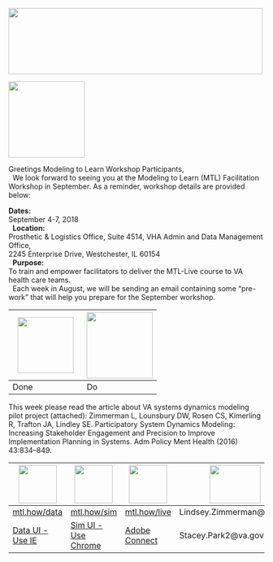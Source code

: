 <!-- MTL Logo, HTML img tag -->
<img src = "https://raw.githubusercontent.com/lzim/teampsd/teampsd_style/mtl_logo/mtl_testdontguess_sm.png"
     height = "130" width = "500"> 

 
<!-- Learning Objectives Icon -->
<img src = "https://raw.githubusercontent.com/lzim/teampsd/hexagon_icons/np_star_778913_003F72.png"
     height = "150" width = "150">  
     
Greetings Modeling to Learn Workshop Participants,  
&nbsp;
We look forward to seeing you at the Modeling to Learn (MTL) Facilitation Workshop in September. As a reminder, workshop details are provided below:    

**Dates:**  
September 4-7, 2018  
&nbsp;
**Location:**  
Prosthetic & Logistics Office, Suite 4514, VHA Admin and Data Management Office,  
2245 Enterprise Drive, Westchester, IL 60154  
&nbsp;
**Purpose:**  
To train and empower facilitators to deliver the MTL-Live course to VA health care teams.  
&nbsp;
Each week in August, we will be sending an email containing some “pre-work” that will help you prepare for the September workshop.


<img src = "https://raw.githubusercontent.com/lzim/teampsd/hexagon_icons/np_hexagon-check-mark_309690_003F72.png" height = "110" width = "110"> | <img src = "https://raw.githubusercontent.com/lzim/teampsd/hexagon_icons/np_synchronize_778914_003F72.png" height = "130" width = "130">
--- | ---
Done | Do
This week please read the article about VA systems dynamics modeling pilot project (attached):  Zimmerman L, Lounsbury DW, Rosen CS, Kimerling R, Trafton JA, Lindley SE. Participatory System Dynamics Modeling: Increasing Stakeholder Engagement and Precision to Improve Implementation Planning in Systems. Adm Policy Ment Health (2016) 43:834–849.


<!-- Resources Links -->
<img src = "https://raw.githubusercontent.com/lzim/teampsd/hexagon_icons/np_bar-chart-decline_869492_598527.png" height = "75" width = "75"> | <img src = "https://raw.githubusercontent.com/lzim/teampsd/hexagon_icons/np_line-chart_544281_598527.png" height = "75" width = "75"> | <img src = "https://raw.githubusercontent.com/lzim/teampsd/hexagon_icons/np_feedback_546911_598527.png" height = "75" width = "75"> | <img src = "https://raw.githubusercontent.com/lzim/teampsd/teampsd_style/teampsd_logo/va_team_psd_logo_sq_sm.png" height = "75" width = "100">
--- | --- | --- | ---
[mtl.how/data](http://mtl.how/data) | [mtl.how/sim](http://mtl.how/sim) | [mtl.how/live](http://mtl.how/live) | Lindsey.Zimmerman@va.gov
[Data UI - Use IE](http://mtl.how/data) | [Sim UI - Use Chrome](http://mtl.how/sim) |   [Adobe Connect](http://mtl.how/live) | Stacey.Park2@va.gov 



